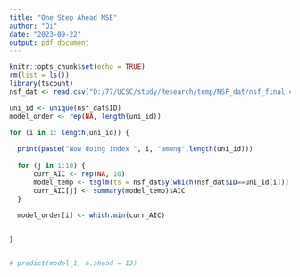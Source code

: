 ```yaml
---
title: "One Step Ahead MSE"
author: "Qi"
date: "2023-09-22"
output: pdf_document
---
```


```r
knitr::opts_chunk$set(echo = TRUE)
rm(list = ls())
library(tscount)
nsf_dat <- read.csv("D:/77/UCSC/study/Research/temp/NSF_dat/nsf_final.csv", header = TRUE)
```


```r
uni_id <- unique(nsf_dat$ID)
model_order <- rep(NA, length(uni_id))

for (i in 1: length(uni_id)) {
  
  print(paste("Now doing index ", i, "among",length(uni_id)))
  
  for (j in 1:10) {
      curr_AIC <- rep(NA, 10)
      model_temp <- tsglm(ts = nsf_dat$y[which(nsf_dat$ID==uni_id[i])], link = "log", distr = "poisson", model = list(past_obs = 1:j))
      curr_AIC[j] <- summary(model_temp)$AIC
  }
  
  model_order[i] <- which.min(curr_AIC)


}


# predict(model_1, n.ahead = 12)


```

